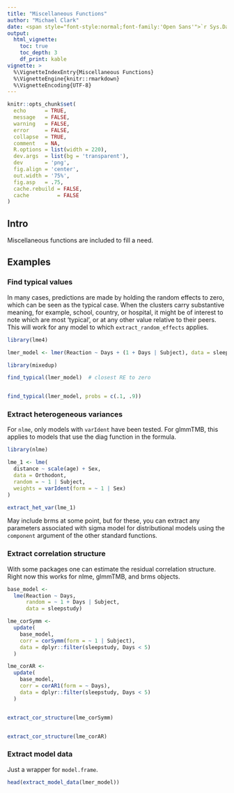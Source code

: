 ```yaml
---
title: "Miscellaneous Functions"
author: "Michael Clark"
date: <span style="font-style:normal;font-family:'Open Sans'">`r Sys.Date()`</span>
output:
  html_vignette:
    toc: true
    toc_depth: 3
    df_print: kable
vignette: >
  %\VignetteIndexEntry{Miscellaneous Functions}
  %\VignetteEngine{knitr::rmarkdown}
  %\VignetteEncoding{UTF-8}
---
```


```r
knitr::opts_chunk$set(
  echo      = TRUE,
  message   = FALSE,
  warning   = FALSE,
  error     = FALSE,
  collapse  = TRUE,
  comment   = NA,
  R.options = list(width = 220),
  dev.args  = list(bg = 'transparent'),
  dev       = 'png',
  fig.align = 'center',
  out.width = '75%',
  fig.asp   = .75,
  cache.rebuild = FALSE,
  cache         = FALSE
)                                                    
```




## Intro

Miscellaneous functions are included to fill a need.

## Examples


### Find typical values

In many cases, predictions are made by holding the random effects to zero, which can be seen as the typical case. When the clusters carry substantive meaning, for example, school, country, or hospital, it might be of interest to note which are most 'typical', or at any other value relative to their peers.  This will work for any model to which `extract_random_effects` applies.

```r
library(lme4)

lmer_model <- lmer(Reaction ~ Days + (1 + Days | Subject), data = sleepstudy)

library(mixedup)

find_typical(lmer_model)  # closest RE to zero


find_typical(lmer_model, probs = c(.1, .9))
```


### Extract heterogeneous variances

For `nlme`, only models with `varIdent` have been tested.  For <span class="pack" style = "">glmmTMB</span>, this applies to models that use the <span class="func" style = "">diag</span> function in the formula.

```r
library(nlme)

lme_1 <- lme(
  distance ~ scale(age) + Sex,
  data = Orthodont,
  random = ~ 1 | Subject,
  weights = varIdent(form = ~ 1 | Sex)
)

extract_het_var(lme_1)
```


May include <span class="pack" style = "">brms</span> at some point, but for
these, you can extract any parameters associated with sigma model for
distributional models using the `component` argument of the other standard
functions.


### Extract correlation structure

With some packages one can estimate the residual correlation structure.  Right now this works for <span class="pack" style = "">nlme</span>, <span class="pack" style = "">glmmTMB</span>, and <span class="pack" style = "">brms</span> objects.

```r
base_model <-
  lme(Reaction ~ Days,
      random = ~ 1 + Days | Subject,
      data = sleepstudy)

lme_corSymm <-
  update(
    base_model,
    corr = corSymm(form = ~ 1 | Subject),
    data = dplyr::filter(sleepstudy, Days < 5)
  )

lme_corAR <-
  update(
    base_model,
    corr = corAR1(form = ~ Days),
    data = dplyr::filter(sleepstudy, Days < 5)
  )


extract_cor_structure(lme_corSymm)


extract_cor_structure(lme_corAR)
```


### Extract model data

Just a wrapper for `model.frame`.

```r
head(extract_model_data(lmer_model))
```

